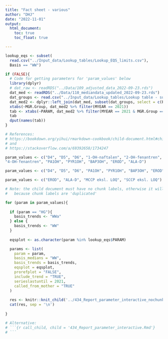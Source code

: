```yaml
---
title: "Fact sheet - various"
author: "DHJ"
date: "2022-11-01"
output: 
  html_document:
    toc: true
    toc_float: true

---
```



```r

lookup_eqs <- subset(
  read.csv("../Input_data/Lookup_tables/Lookup_EQS_limits.csv"),
  Basis == "WW")

if (FALSE){
  # Code for getting parameters for 'param_values' below 
  library(dplyr)
  # dat_raw <- readRDS("../Data/109_adjusted_data_2022-09-23.rds")  
  dat_med <- readRDS("../Data/110_mediandata_updated_2022-09-23.rds")  
  dat_groups <- read.csv("../Input_data/Lookup_tables/Lookup table - substance groups.csv")
  dat_med2 <- dplyr::left_join(dat_med, subset(dat_groups, select = c(PARAM, MGR.Group)))
  xtabs(~MGR.Group, dat_med2 %>% filter(MYEAR == 2021))
  tab <- xtabs(~PARAM, dat_med2 %>% filter(MYEAR == 2021 & MGR.Group == "CCPs"))
  tab
  dput(names(tab))
}

```



```r

# References:
# https://bookdown.org/yihui/rmarkdown-cookbook/child-document.html#child-document
# and
# https://stackoverflow.com/a/69392658/1734247 

param_values <- c("D4", "D5", "D6", "1-OH-naftalen", "2-OH-fenantren", "2-OH-naftalen", "3-OH-fenantren", 
"4-OH-fenantren", "PA1OH", "PYR1OH", "BAP3OH", "EROD", "ALA-D")

param_values <- c("D4", "D5", "D6", "PA1OH", "PYR1OH", "BAP3OH", "EROD", "ALA-D")

param_values <- c("EROD", "ALA-D", "MCCP eksl. LOQ", "SCCP eksl. LOQ")

# Note: the child document must have no chunk labels, otherwise it will stop in the start of he second round
#   because chunk labels are 'duplicated'

for (param in param_values){
  
  if (param == "HG"){
    basis_trends <- "WWa"
  } else {
    basis_trends <- "WW"
  }
  
  eqsplot <- as.character(param %in% lookup_eqs$PARAM)

  params <- list(
    param = param,
    basis_medians = "WW",
    basis_trends = basis_trends,
    eqsplot = eqsplot,
    prorefplot = "FALSE",
    include_trend = "TRUE",
    serieslastuntil = 2021,
    called_from_mother = "TRUE"
  )
  
  res <- knitr::knit_child('../434_Report_parameter_interactive_nochunklabels.Rmd', quiet = TRUE)
  cat(res, sep = '\n')
  
}

# Alternative:
# ```{r call_child, child = '434_Report_parameter_interactive.Rmd'}
# ```

```

